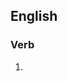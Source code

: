 ==English==

===Verb===
{{head|en|present participle}}

# {{present participle of|enunciate|lang=en|nocat=1}}